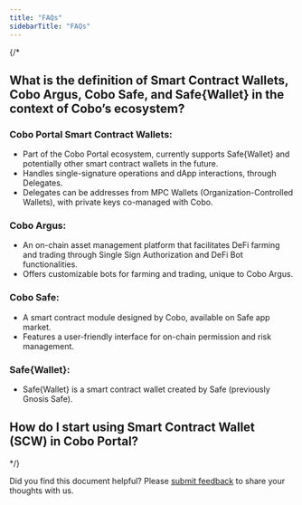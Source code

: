 ```yaml
---
title: "FAQs"
sidebarTitle: "FAQs"
---
```


{/*
## What is the definition of Smart Contract Wallets, Cobo Argus, Cobo Safe, and Safe&#123;Wallet&#125; in the context of Cobo’s ecosystem?

### Cobo Portal Smart Contract Wallets:
- Part of the Cobo Portal ecosystem, currently supports Safe&#123;Wallet&#125; and potentially other smart contract wallets in the future.
- Handles single-signature operations and dApp interactions, through Delegates.
- Delegates can be addresses from MPC Wallets (Organization-Controlled Wallets), with private keys co-managed with Cobo.

### Cobo Argus:
- An on-chain asset management platform that facilitates DeFi farming and trading through Single Sign Authorization and DeFi Bot functionalities.
- Offers customizable bots for farming and trading, unique to Cobo Argus.

### Cobo Safe:
- A smart contract module designed by Cobo, available on Safe app market.
- Features a user-friendly interface for on-chain permission and risk management.

### Safe&#123;Wallet&#125;:
- Safe&#123;Wallet&#125; is a smart contract wallet created by Safe (previously Gnosis Safe).

## How do I start using Smart Contract Wallet (SCW) in Cobo Portal?
*/}


<Tip>Did you find this document helpful? Please [submit feedback](https://forms.zohopublic.com/cobo/form/DocumentFeedbackForm/formperma/QvLOhxJv1_JMsJ-1dleZ8Itb_7rzN-LtgvsDdxosoVI) to share your thoughts with us.</Tip>